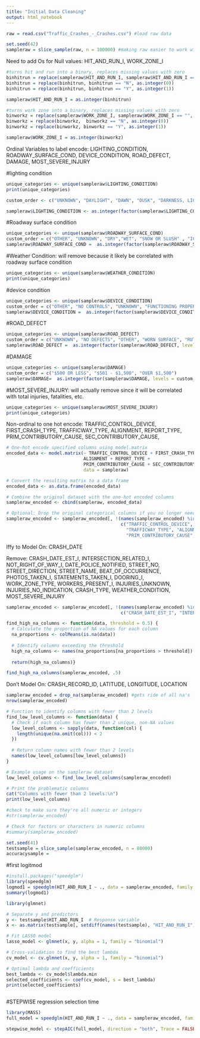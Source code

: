 ---
title: "Initial Data Cleaning"
output: html_notebook
---

```{r}
raw = read.csv("Traffic_Crashes_-_Crashes.csv") #load raw data
```
```{r}
set.seed(42)
sampleraw = slice_sample(raw, n = 100000) #making raw easier to work with for now
```

Need to add Os for Null values: HIT_AND_RUN_I, WORK_ZONE_I

```{r} 
#turns hit and run into a binary, replaces missing values with zero
binhitrun = replace(sampleraw$HIT_AND_RUN_I, sampleraw$HIT_AND_RUN_I == "", as.integer(0))
binhitrun = replace(binhitrun, binhitrun == "N", as.integer(0))
binhitrun = replace(binhitrun, binhitrun == "Y", as.integer(1))

sampleraw$HIT_AND_RUN_I = as.integer(binhitrun)
```

```{r}
#turns work zone into a binary, replaces missing values with zero
binworkz = replace(sampleraw$WORK_ZONE_I, sampleraw$WORK_ZONE_I == "", as.integer(0))
binworkz = replace(binworkz,  binworkz == "N", as.integer(0))
binworkz = replace(binworkz, binworkz == "Y", as.integer(1))

sampleraw$WORK_ZONE_I = as.integer(binworkz)
```

Ordinal Variables to label encode: LIGHTING_CONDITION, ROADWAY_SURFACE_COND, DEVICE_CONDITION, ROAD_DEFECT, DAMAGE, MOST_SEVERE_INJURY

#lighting condition
```{r}
unique_categories <- unique(sampleraw$LIGHTING_CONDITION)
print(unique_categories)
```

```{r}
custom_order <- c("UNKNOWN", "DAYLIGHT", "DAWN", "DUSK", "DARKNESS, LIGHTED ROAD", "DARKNESS" )
```

```{r}
sampleraw$LIGHTING_CONDITION <- as.integer(factor(sampleraw$LIGHTING_CONDITION, levels = custom_order))
```

#Roadway surface condition
```{r}
unique_categories <- unique(sampleraw$ROADWAY_SURFACE_COND)
custom_order = c("OTHER", "UNKNOWN", "DRY","WET", "SNOW OR SLUSH" , "ICE" )
sampleraw$ROADWAY_SURFACE_COND =  as.integer(factor(sampleraw$ROADWAY_SURFACE_COND, levels = custom_order))
```


#Weather Condition: will remove because it likely be correlated with roadway surface condition
```{r}
unique_categories <- unique(sampleraw$WEATHER_CONDITION)
print(unique_categories)
```
#device condition
```{r}
unique_categories <- unique(sampleraw$DEVICE_CONDITION)
custom_order = c("OTHER", "NO CONTROLS", "UNKNOWN", "FUNCTIONING PROPERLY", "FUNCTIONING IMPROPERLY",  "NOT FUNCTIONING", "MISSING" )
sampleraw$DEVICE_CONDITION =  as.integer(factor(sampleraw$DEVICE_CONDITION, levels = custom_order))
```

#ROAD_DEFECT
```{r}
unique_categories <- unique(sampleraw$ROAD_DEFECT)
custom_order = c("UNKNOWN", "NO DEFECTS", "OTHER", "WORN SURFACE", "RUT, HOLES", "SHOULDER DEFECT", "DEBRIS ON ROADWAY")
sampleraw$ROAD_DEFECT =  as.integer(factor(sampleraw$ROAD_DEFECT, levels = custom_order))
```

#DAMAGE
```{r}
unique_categories <- unique(sampleraw$DAMAGE)
custom_order = c("$500 OR LESS", "$501 - $1,500", "OVER $1,500")
sampleraw$DAMAGE=  as.integer(factor(sampleraw$DAMAGE, levels = custom_order))
```
#MOST_SEVERE_INJURY: will actually remove since it will be correlated with total injuries, fatalities, etc. 
```{r}
unique_categories <- unique(sampleraw$MOST_SEVERE_INJURY)
print(unique_categories)

```


Non-ordinal to one hot encode: TRAFFIC_CONTROL_DEVICE,  FIRST_CRASH_TYPE, TRAFFICWAY_TYPE, ALIGNMENT, REPORT_TYPE, PRIM_CONTRIBUTORY_CAUSE, SEC_CONTRIBUTORY_CAUSE, 

```{r}
# One-hot encode specified columns using model.matrix 
encoded_data <- model.matrix(~ TRAFFIC_CONTROL_DEVICE + FIRST_CRASH_TYPE + TRAFFICWAY_TYPE +
                             ALIGNMENT + REPORT_TYPE + 
                             PRIM_CONTRIBUTORY_CAUSE + SEC_CONTRIBUTORY_CAUSE - 1, 
                             data = sampleraw)

# Convert the resulting matrix to a data frame
encoded_data <- as.data.frame(encoded_data)

# Combine the original dataset with the one-hot encoded columns
sampleraw_encoded <- cbind(sampleraw, encoded_data)

# Optional: Drop the original categorical columns if you no longer need them
sampleraw_encoded <- sampleraw_encoded[, !(names(sampleraw_encoded) %in% 
                                           c("TRAFFIC_CONTROL_DEVICE", "FIRST_CRASH_TYPE", 
                                             "TRAFFICWAY_TYPE", "ALIGNMENT", "REPORT_TYPE", 
                                             "PRIM_CONTRIBUTORY_CAUSE", "SEC_CONTRIBUTORY_CAUSE"))]

```


 

Iffy to Model On: CRASH_DATE

Remove: CRASH_DATE_EST_I, INTERSECTION_RELATED_I, NOT_RIGHT_OF_WAY_I, DATE_POLICE_NOTIFIED, STREET_NO, STREET_DIRECTION, STREET_NAME, BEAT_OF_OCCURRENCE, PHOTOS_TAKEN_I, STATEMENTS_TAKEN_I, DOORING_I, WORK_ZONE_TYPE, WORKERS_PRESENT_I, INJURIES_UNKNOWN, INJURIES_NO_INDICATION, CRASH_TYPE, WEATHER_CONDITION, MOST_SEVERE_INJURY

```{r}
sampleraw_encoded <- sampleraw_encoded[, !(names(sampleraw_encoded) %in% 
                                           c("CRASH_DATE_EST_I", "INTERSECTION_RELATED_I", "NOT_RIGHT_OF_WAY_I", "DATE_POLICE_NOTIFIED", "STREET_NO", "STREET_DIRECTION", "STREET_NAME", "BEAT_OF_OCCURRENCE", "PHOTOS_TAKEN_I", "STATEMENTS_TAKEN_I", "DOORING_I", "WORK_ZONE_TYPE", "WORKERS_PRESENT_I", "INJURIES_UNKNOWN", "INJURIES_NO_INDICATION", "CRASH_TYPE", "WEATHER_CONDITION", "MOST_SEVERE_INJURY", "LATITUDE", "LONGITUDE", "LOCATION", "LANE_CNT", "CRASH_RECORD_ID", "INJURIES_UNKNOWN", "CRASH_DATE"))]

```

```{r}
find_high_na_columns <- function(data, threshold = 0.5) {
  # Calculate the proportion of NA values for each column
  na_proportions <- colMeans(is.na(data))
  
  # Identify columns exceeding the threshold
  high_na_columns <- names(na_proportions[na_proportions > threshold])
  
  return(high_na_columns)}
```

```{r}
find_high_na_columns(sampleraw_encoded, .5)
```

Don't Model On: CRASH_RECORD_ID, LATITUDE, LONGITUDE, LOCATION
```{r}
sampleraw_encoded = drop_na(sampleraw_encoded) #gets ride of all na's
nrow(sampleraw_encoded)
```

```{r}
# Function to identify columns with fewer than 2 levels
find_low_level_columns <- function(data) {
  # Check if each column has fewer than 2 unique, non-NA values
  low_level_columns <- sapply(data, function(col) {
    length(unique(na.omit(col))) < 2
  })
  
  # Return column names with fewer than 2 levels
  names(low_level_columns[low_level_columns])
}

# Example usage on the sampleraw dataset
low_level_columns <- find_low_level_columns(sampleraw_encoded)

# Print the problematic columns
cat("Columns with fewer than 2 levels:\n")
print(low_level_columns)
```
```{r}
#check to make sure they're all numeric or integers
#str(sampleraw_encoded)

# Check for factors or characters in numeric columns
#summary(sampleraw_encoded)
```

```{r}
set.seed(41)
testsample = slice_sample(sampleraw_encoded, n = 80000)
accuracysample = 
```

#first logitmod

```{r}
#install.packages("speedglm")
library(speedglm)
logmod1 = speedglm(HIT_AND_RUN_I ~ ., data = sampleraw_encoded, family = binomial())
summary(logmod1)
```
```{r}
library(glmnet)

# Separate y and predictors
y <- testsample$HIT_AND_RUN_I  # Response variable
x <- as.matrix(testsample[, setdiff(names(testsample), "HIT_AND_RUN_I")])  # All other columns are predictors

# Fit LASSO model
lasso_model <- glmnet(x, y, alpha = 1, family = "binomial")

# Cross-validation to find the best lambda
cv_model <- cv.glmnet(x, y, alpha = 1, family = "binomial")

# Optimal lambda and coefficients
best_lambda <- cv_model$lambda.min
selected_coefficients <- coef(cv_model, s = best_lambda)
print(selected_coefficients)

```
```{r}

```


#STEPWISE regression selection time
```{r}
library(MASS)
full_model = speedglm(HIT_AND_RUN_I ~ ., data = sampleraw_encoded, family = binomial(), model=TRUE, y=TRUE, fitted=TRUE)

stepwise_model <- stepAIC(full_model, direction = "both", Trace = FALSE)


```

